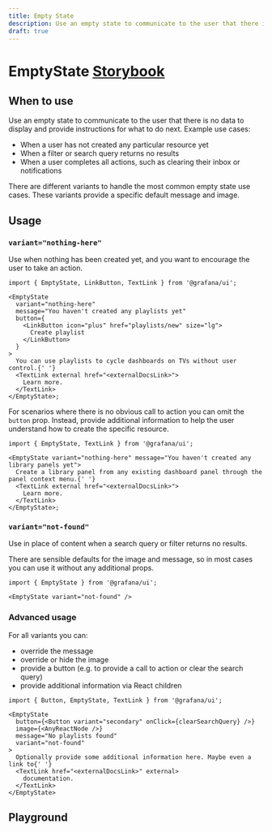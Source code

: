 ```yaml
---
title: Empty State
description: Use an empty state to communicate to the user that there is no data to display, or that a search query returned no results.
draft: true
---
```


# EmptyState <Badge text='draft' color='orange'></Badge> <a href='https://developers.grafana.com/ui/latest/index.html?path=/story/general-emptystate--basic' target='_blank' className='header-links'>Storybook <Icon name="external-link-alt"/> </a>

## When to use

Use an empty state to communicate to the user that there is no data to display and provide instructions for what to do next.
Example use cases:
- When a user has not created any particular resource yet
- When a filter or search query returns no results
- When a user completes all actions, such as clearing their inbox or notifications

There are different variants to handle the most common empty state use cases. These variants provide a specific default message and image.

## Usage

### `variant="nothing-here"`

Use when nothing has been created yet, and you want to encourage the user to take an action.

```tsx
import { EmptyState, LinkButton, TextLink } from '@grafana/ui';

<EmptyState
  variant="nothing-here"
  message="You haven't created any playlists yet"
  button={
    <LinkButton icon="plus" href="playlists/new" size="lg">
      Create playlist
    </LinkButton>
  }
>
  You can use playlists to cycle dashboards on TVs without user control.{' '}
  <TextLink external href="<externalDocsLink>">
    Learn more.
  </TextLink>
</EmptyState>;
```

For scenarios where there is no obvious call to action you can omit the `button` prop. Instead, provide additional information to help the user understand how to create the specific resource.

```tsx
import { EmptyState, TextLink } from '@grafana/ui';

<EmptyState variant="nothing-here" message="You haven't created any library panels yet">
  Create a library panel from any existing dashboard panel through the panel context menu.{' '}
  <TextLink external href="<externalDocsLink>">
    Learn more.
  </TextLink>
</EmptyState>;
```

### `variant="not-found"`

Use in place of content when a search query or filter returns no results.

There are sensible defaults for the image and message, so in most cases you can use it without any additional props.

```tsx
import { EmptyState } from '@grafana/ui';

<EmptyState variant="not-found" />
```

### Advanced usage

For all variants you can:

- override the message
- override or hide the image
- provide a button (e.g. to provide a call to action or clear the search query)
- provide additional information via React children

```tsx
import { Button, EmptyState, TextLink } from '@grafana/ui';

<EmptyState
  button={<Button variant="secondary" onClick={clearSearchQuery} />}
  image={<AnyReactNode />}
  message="No playlists found"
  variant="not-found"
>
  Optionally provide some additional information here. Maybe even a link to{' '}
  <TextLink href="<externalDocsLink>" external>
    documentation.
  </TextLink>
</EmptyState>
```

## Playground

<ComponentEmbed path="/story/general-emptystate--basic" />
